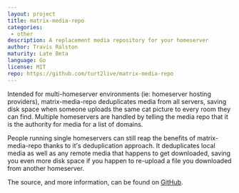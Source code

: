 ```yaml
---
layout: project
title: matrix-media-repo
categories: 
 - other
description: A replacement media repository for your homeserver
author: Travis Ralston
maturity: Late Beta
language: Go
license: MIT
repo: https://github.com/turt2live/matrix-media-repo
---
```


Intended for multi-homeserver environments (ie: homeserver hosting providers), matrix-media-repo deduplicates media from all servers, saving disk space when someone uploads the same cat picture to every room they can find. Multiple homeservers are handled by telling the media repo that it is the authority for media for a list of domains.

People running single homeservers can still reap the benefits of matrix-media-repo thanks to it's deduplication approach. It deduplicates local media as well as any remote media that happens to get downloaded, saving you even more disk space if you happen to re-upload a file you downloaded from another homeserver.

The source, and more information, can be found on [GitHub](https://github.com/turt2live/matrix-media-repo).


